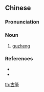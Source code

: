 {{also|古筝}}
==Chinese==
{{zh-forms|s=古筝}}

===Pronunciation===
{{zh-pron
|m=gǔzhēng
|c=gu2 zang1
|h=pfs=kú-chên
|cat=n
}}

===Noun===
{{zh-noun}}

# {{lb|zh|musical instruments}} [[guzheng]] {{gloss|a long plucked zither used in Chinese traditional and classical music}}

===References===
* {{pedialite|古箏|lang=zh}}
* {{pedialite|guzheng}}

[[th:古箏]]